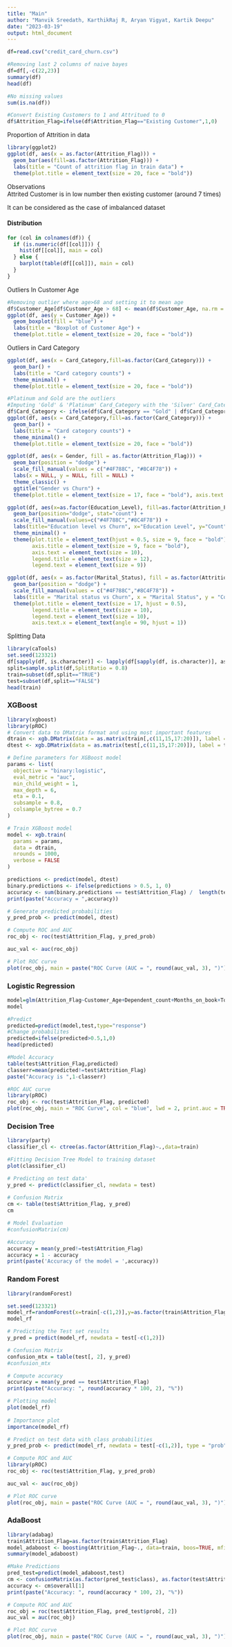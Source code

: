 ```yaml
---
title: "Main"
author: "Manvik Sreedath, KarthikRaj R, Aryan Vigyat, Kartik Deepu"
date: "2023-03-19"
output: html_document
---
```


```r
df=read.csv("credit_card_churn.csv")

#Removing last 2 columns of naive bayes
df=df[,-c(22,23)]
summary(df)
head(df)

#No missing values
sum(is.na(df))

#Convert Existing Customers to 1 and Attritued to 0
df$Attrition_Flag=ifelse(df$Attrition_Flag=="Existing Customer",1,0)
```

Proportion of Attrition in data
```r
library(ggplot2)
ggplot(df, aes(x = as.factor(Attrition_Flag))) + 
  geom_bar(aes(fill=as.factor(Attrition_Flag))) +
  labs(title = "Count of attrition flag in train data") +
  theme(plot.title = element_text(size = 20, face = "bold"))
```
Observations<br>
Attrited Customer is in low number then existing customer (around 7 times)<br>

It can be considered as the case of imbalanced dataset<br>


<h4>Distribution</h4>
```r
for (col in colnames(df)) {
  if (is.numeric(df[[col]])) {
    hist(df[[col]], main = col)
  } else {
    barplot(table(df[[col]]), main = col)
  }
}
```

Outliers In Customer Age
```r
#Removing outlier where age>68 and setting it to mean age
df$Customer_Age[df$Customer_Age > 68] <- mean(df$Customer_Age, na.rm = TRUE)
ggplot(df, aes(y = Customer_Age)) +
  geom_boxplot(fill = "blue") +
  labs(title = "Boxplot of Customer Age") +
  theme(plot.title = element_text(size = 20, face = "bold"))
```
Outliers in Card Category
```r
ggplot(df, aes(x = Card_Category,fill=as.factor(Card_Category))) +
  geom_bar() +
  labs(title = "Card category counts") +
  theme_minimal() +
  theme(plot.title = element_text(size = 20, face = "bold"))

#Platinum and Gold are the outliers
#Imputing 'Gold' & 'Platinum' Card_Category with the 'Silver' Card_Category.
df$Card_Category <- ifelse(df$Card_Category == "Gold" | df$Card_Category == "Platinum","Silver",df$Card_Category)
ggplot(df, aes(x = Card_Category,fill=as.factor(Card_Category))) +
  geom_bar() +
  labs(title = "Card category counts") +
  theme_minimal() +
  theme(plot.title = element_text(size = 20, face = "bold"))

ggplot(df, aes(x = Gender, fill = as.factor(Attrition_Flag))) +
  geom_bar(position = "dodge") +
  scale_fill_manual(values = c("#4F788C", "#8C4F78")) +
  labs(x = NULL, y = NULL, fill = NULL) +
  theme_classic() +
  ggtitle("Gender vs Churn") +
  theme(plot.title = element_text(size = 17, face = "bold"), axis.text = element_text(size = 14))

ggplot(df, aes(x=as.factor(Education_Level), fill=as.factor(Attrition_Flag))) +
  geom_bar(position="dodge", stat="count") +
  scale_fill_manual(values=c("#4F788C","#8C4F78")) +
  labs(title="Education level vs Churn", x="Education Level", y="Count", fill="Attrition Flag") +
  theme_minimal() +
  theme(plot.title = element_text(hjust = 0.5, size = 9, face = "bold"),
        axis.title = element_text(size = 9, face = "bold"),
        axis.text = element_text(size = 10),
        legend.title = element_text(size = 12),
        legend.text = element_text(size = 9))

ggplot(df, aes(x = as.factor(Marital_Status), fill = as.factor(Attrition_Flag))) +
  geom_bar(position = "dodge") +
  scale_fill_manual(values = c("#4F788C","#8C4F78")) +
  labs(title = "Marital status vs Churn", x = "Marital Status", y = "Count") +
  theme(plot.title = element_text(size = 17, hjust = 0.5),
        legend.title = element_text(size = 10),
        legend.text = element_text(size = 10),
        axis.text.x = element_text(angle = 90, hjust = 1))
```
Splitting Data
```r
library(caTools)
set.seed(123321)
df[sapply(df, is.character)] <- lapply(df[sapply(df, is.character)], as.factor)
split=sample.split(df,SplitRatio = 0.8)
train=subset(df,split=="TRUE")
test=subset(df,split=="FALSE")
head(train)
```
<h3>XGBoost</h3>
```r
library(xgboost)
library(pROC)
# Convert data to DMatrix format and using most important features
dtrain <- xgb.DMatrix(data = as.matrix(train[,c(11,15,17:20)]), label = train$Attrition_Flag)
dtest <- xgb.DMatrix(data = as.matrix(test[,c(11,15,17:20)]), label = test$Attrition_Flag)

# Define parameters for XGBoost model
params <- list(
  objective = "binary:logistic",
  eval_metric = "auc",
  min_child_weight = 1,
  max_depth = 6,
  eta = 0.1,
  subsample = 0.8,
  colsample_bytree = 0.7
)

# Train XGBoost model
model <- xgb.train(
  params = params,
  data = dtrain,
  nrounds = 1000,
  verbose = FALSE
)

predictions <- predict(model, dtest)
binary.predictions <- ifelse(predictions > 0.5, 1, 0)
accuracy <- sum(binary.predictions == test$Attrition_Flag) /  length(test$Attrition_Flag)
print(paste("Accuracy = ",accuracy))

# Generate predicted probabilities
y_pred_prob <- predict(model, dtest)

# Compute ROC and AUC
roc_obj <- roc(test$Attrition_Flag, y_pred_prob)

auc_val <- auc(roc_obj)

# Plot ROC curve
plot(roc_obj, main = paste("ROC Curve (AUC = ", round(auc_val, 3), ")"))
```
<h3>Logistic Regression</h3>
```r

model=glm(Attrition_Flag~Customer_Age+Dependent_count+Months_on_book+Total_Relationship_Count+Months_Inactive_12_mon+Contacts_Count_12_mon+Credit_Limit+Total_Revolving_Bal+Avg_Open_To_Buy+Total_Amt_Chng_Q4_Q1+Total_Trans_Amt+Total_Trans_Ct+Total_Ct_Chng_Q4_Q1+Avg_Utilization_Ratio,data=train,family="binomial")
model

#Predict
predicted=predict(model,test,type="response")
#Change probabilites
predicted=ifelse(predicted>0.5,1,0)
head(predicted)

#Model Accuracy
table(test$Attrition_Flag,predicted)
classerr=mean(predicted!=test$Attrition_Flag)
paste("Accuracy is ",1-classerr)

#ROC AUC curve
library(pROC)
roc_obj <- roc(test$Attrition_Flag, predicted)
plot(roc_obj, main = "ROC Curve", col = "blue", lwd = 2, print.auc = TRUE)
```




<h3> Decision Tree</h3>
```r
library(party)
classifier_cl <- ctree(as.factor(Attrition_Flag)~.,data=train)

#Fitting Decision Tree Model to training dataset
plot(classifier_cl)

# Predicting on test data'
y_pred <- predict(classifier_cl, newdata = test)
 
# Confusion Matrix
cm <- table(test$Attrition_Flag, y_pred)
cm

# Model Evaluation
#confusionMatrix(cm)

#Accuracy
accuracy = mean(y_pred!=test$Attrition_Flag)
accuracy = 1 - accuracy
print(paste('Accuracy of the model = ',accuracy))
```
<h3>Random Forest</h3>
```r
library(randomForest)

set.seed(123321)
model_rf=randomForest(x=train[-c(1,2)],y=as.factor(train$Attrition_Flag),ntree=500)
model_rf

# Predicting the Test set results
y_pred = predict(model_rf, newdata = test[-c(1,2)])

# Confusion Matrix
confusion_mtx = table(test[, 2], y_pred)
#confusion_mtx

# Compute accuracy
accuracy = mean(y_pred == test$Attrition_Flag)
print(paste("Accuracy: ", round(accuracy * 100, 2), "%"))

# Plotting model
plot(model_rf)
  
# Importance plot
importance(model_rf)

# Predict on test data with class probabilities
y_pred_prob <- predict(model_rf, newdata = test[-c(1,2)], type = "prob")[, 2]

# Compute ROC and AUC
library(pROC)
roc_obj <- roc(test$Attrition_Flag, y_pred_prob)

auc_val <- auc(roc_obj)

# Plot ROC curve
plot(roc_obj, main = paste("ROC Curve (AUC = ", round(auc_val, 3), ")"))
```
<h3>AdaBoost </h3>
```r
library(adabag)
train$Attrition_Flag=as.factor(train$Attrition_Flag)
model_adaboost <- boosting(Attrition_Flag~., data=train, boos=TRUE, mfinal=50)
summary(model_adaboost)

#Make Predictions
pred_test=predict(model_adaboost,test)
cm <- confusionMatrix(as.factor(pred_test$class), as.factor(test$Attrition_Flag))
accuracy <- cm$overall[1]
print(paste("Accuracy: ", round(accuracy * 100, 2), "%"))

# Compute ROC and AUC
roc_obj = roc(test$Attrition_Flag, pred_test$prob[, 2])
auc_val = auc(roc_obj)

# Plot ROC curve
plot(roc_obj, main = paste("ROC Curve (AUC = ", round(auc_val, 3), ")"))
```
